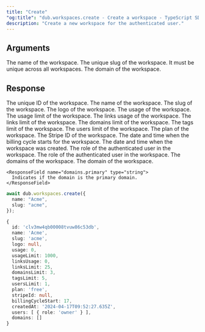 ```yaml
---
title: "Create"
"og:title": "dub.workspaces.create - Create a workspace - TypeScript SDK"
description: "Create a new workspace for the authenticated user."
---
```


## Arguments

<ParamField body="name" type="string" required>
  The name of the workspace.
</ParamField>

<ParamField body="slug" type="string" required>
  The unique slug of the workspace. It must be unique across all workspaces.
</ParamField>

<ParamField body="domain" type="string">
  The domain of the workspace.
</ParamField>

## Response

<ResponseField name="id" type="string" required>
  The unique ID of the workspace.
</ResponseField>

<ResponseField name="name" type="string" required>
  The name of the workspace.
</ResponseField>

<ResponseField name="slug" type="string" required>
  The slug of the workspace.
</ResponseField>

<ResponseField name="logo" type="string | null" required>
  The logo of the workspace.
</ResponseField>

<ResponseField name="usage" type="number" required>
  The usage of the workspace.
</ResponseField>

<ResponseField name="usageLimit" type="number" required>
  The usage limit of the workspace.
</ResponseField>

<ResponseField name="linksUsage" type="number" required>
  The links usage of the workspace.
</ResponseField>

<ResponseField name="linksLimit" type="number" required>
  The links limit of the workspace.
</ResponseField>

<ResponseField name="domainsLimit" type="number" required>
  The domains limit of the workspace.
</ResponseField>

<ResponseField name="tagsLimit" type="number" required>
  The tags limit of the workspace.
</ResponseField>

<ResponseField name="usersLimit" type="number" required>
  The users limit of the workspace.
</ResponseField>

<ResponseField name="plan" type="string" required>
  The plan of the workspace.
</ResponseField>

<ResponseField name="stripeId" type="string | null" required>
  The Stripe ID of the workspace.
</ResponseField>

<ResponseField name="billingCycleStart" type="number" required>
  The date and time when the billing cycle starts for the workspace.
</ResponseField>

<ResponseField name="createdAt" type="string" required>
  The date and time when the workspace was created.
</ResponseField>

<ResponseField name="users" type="object[]" required>
The role of the authenticated user in the workspace.

  <Expandable title="properties">
    <ResponseField name="users.role" type="string" required>
      The role of the authenticated user in the workspace.
    </ResponseField>
  </Expandable>
</ResponseField>

<ResponseField name="domains" type="object[]" required>
The domains of the workspace.

  <Expandable title="properties">
    <ResponseField name="domains.slug" type="string">
      The domain of the workspace.
    </ResponseField>

    <ResponseField name="domains.primary" type="string">
      Indicates if the domain is the primary domain.
    </ResponseField>

  </Expandable>
</ResponseField>

<RequestExample>

```ts
await dub.workspaces.create({
  name: "Acme",
  slug: "acme",
});
```

</RequestExample>

<ResponseExample>

```ts
{
  id: 'clv3mw4qb00008tvuw86c53db',
  name: 'Acme',
  slug: 'acme',
  logo: null,
  usage: 0,
  usageLimit: 1000,
  linksUsage: 0,
  linksLimit: 25,
  domainsLimit: 3,
  tagsLimit: 5,
  usersLimit: 1,
  plan: 'free',
  stripeId: null,
  billingCycleStart: 17,
  createdAt: '2024-04-17T09:52:27.635Z',
  users: [ { role: 'owner' } ],
  domains: []
}
```

</ResponseExample>
